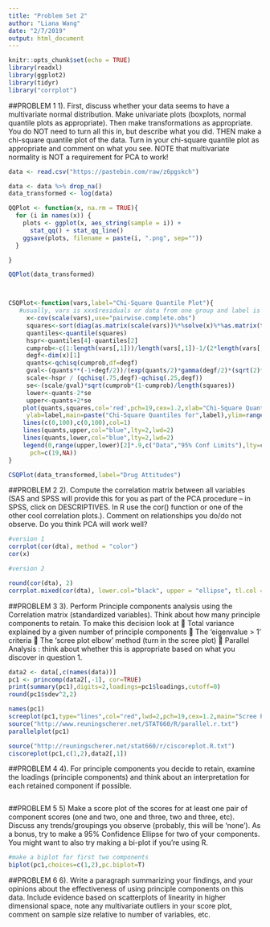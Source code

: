 ```yaml
---
title: "Problem Set 2"
author: "Liana Wang"
date: "2/7/2019"
output: html_document
---
```


```r
knitr::opts_chunk$set(echo = TRUE)
library(readxl)
library(ggplot2)
library(tidyr)
library("corrplot")
```

##PROBLEM 1 
1). First, discuss whether your data seems to have a multivariate normal distribution. Make univariate plots (boxplots, normal quantile plots as appropriate). Then make transformations as appropriate. You do NOT need to turn all this in, but describe what you did. THEN make a chi-square quantile plot of the data. Turn in your chi-square quantile plot as appropriate and comment on what you see. NOTE that multivariate normality is NOT a requirement for PCA to work!
```r
data <- read.csv("https://pastebin.com/raw/z6pgskch")

data <- data %>% drop_na()
data_transformed <- log(data)

QQPlot <- function(x, na.rm = TRUE){
  for (i in names(x)) {
    plots <- ggplot(x, aes_string(sample = i)) +
      stat_qq() + stat_qq_line()
    ggsave(plots, filename = paste(i, ".png", sep=""))
  }

}

QQPlot(data_transformed)



CSQPlot<-function(vars,label="Chi-Square Quantile Plot"){
   #usually, vars is xxx$residuals or data from one group and label is for plot
     x<-cov(scale(vars),use="pairwise.complete.obs")
     squares<-sort(diag(as.matrix(scale(vars))%*%solve(x)%*%as.matrix(t(scale(vars)))))
     quantiles<-quantile(squares)
     hspr<-quantiles[4]-quantiles[2]
     cumprob<-c(1:length(vars[,1]))/length(vars[,1])-1/(2*length(vars[,1]))
     degf<-dim(x)[1]
     quants<-qchisq(cumprob,df=degf)
     gval<-(quants**(-1+degf/2))/(exp(quants/2)*gamma(degf/2)*(sqrt(2)**degf))
     scale<-hspr / (qchisq(.75,degf)-qchisq(.25,degf))
     se<-(scale/gval)*sqrt(cumprob*(1-cumprob)/length(squares))
     lower<-quants-2*se
     upper<-quants+2*se
    plot(quants,squares,col='red',pch=19,cex=1.2,xlab="Chi-Square Quantiles",
     ylab=label,main=paste("Chi-Square Quantiles for",label),ylim=range(upper,lower, squares) , xlim=range(c(0,quants)))
    lines(c(0,100),c(0,100),col=1)
    lines(quants,upper,col="blue",lty=2,lwd=2)
    lines(quants,lower,col="blue",lty=2,lwd=2)
    legend(0,range(upper,lower)[2]*.9,c("Data","95% Conf Limits"),lty=c(0,2),col=c("red","blue"),lwd=c(2,2),
      pch=c(19,NA))
}

CSQPlot(data_transformed,label="Drug Attitudes")

```


##PROBLEM 2 
2). Compute the correlation matrix between all variables (SAS and SPSS will provide this for you as part of the PCA procedure – in SPSS, click on DESCRIPTIVES. In R use the cor() function or one of the other cool correlation plots.). Comment on relationships you do/do not observe. Do you think PCA will work well?
```r
#version 1 
corrplot(cor(dta), method = "color")
cor(x)

#version 2 

round(cor(dta), 2)
corrplot.mixed(cor(dta), lower.col="black", upper = "ellipse", tl.col = "black", number.cex=.7, order = "hclust",tl.pos = "lt", tl.cex=.7)
```

##PROBLEM 3 
3). Perform Principle components analysis using the Correlation matrix (standardized variables). Think about how many principle components to retain. To make this decision look at
 Total variance explained by a given number of principle components
 The ‘eigenvalue > 1’ criteria
 The ‘scree plot elbow’ method (turn in the scree plot)
 Parallel Analysis : think about whether this is appropriate based on what you
discover in question 1.
```r

data2 <- data[,c(names(data))]
pc1 <- princomp(data2[,-1], cor=TRUE)
print(summary(pc1),digits=2,loadings=pc1$loadings,cutoff=0)
round(pc1$sdev^2,2)

names(pc1)
screeplot(pc1,type="lines",col="red",lwd=2,pch=19,cex=1.2,main="Scree Plot of Raw Drug Data")
source("http://www.reuningscherer.net/STAT660/R/parallel.r.txt")
parallelplot(pc1)

source("http://reuningscherer.net/stat660/r/ciscoreplot.R.txt")
ciscoreplot(pc1,c(1,2),data2[,1])

```


##PROBLEM 4 
4). For principle components you decide to retain, examine the loadings (principle components) and think about an interpretation for each retained component if possible.
```r

```


##PROBLEM 5 
5) Make a score plot of the scores for at least one pair of component scores (one and two, one and three, two and three, etc). Discuss any trends/groupings you observe (probably, this will be ‘none’). As a bonus, try to make a 95% Confidence Ellipse for two of your components. You might want to also try making a bi-plot if you’re using R.
```r
#make a biplot for first two components
biplot(pc1,choices=c(1,2),pc.biplot=T)
```


##PROBLEM 6 
6). Write a paragraph summarizing your findings, and your opinions about the effectiveness of using principle components on this data. Include evidence based on scatterplots of linearity in higher dimensional space, note any multivariate outliers in your score plot, comment on sample size relative to number of variables, etc.
```r

```

